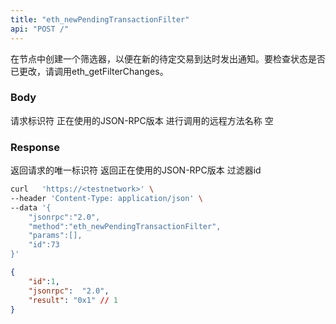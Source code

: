 ```yaml
---
title: "eth_newPendingTransactionFilter"
api: "POST /"
---
```


在节点中创建一个筛选器，以便在新的待定交易到达时发出通知。要检查状态是否已更改，请调用eth_getFilterChanges。
### Body

<ParamField body="id" type="number" placeholder="1">
  请求标识符
</ParamField>

<ParamField body="jsonrpc" type="string" placeholder="2.0">
  正在使用的JSON-RPC版本
</ParamField>

<ParamField body="method" type="string" placeholder="eth_newPendingTransactionFilter">
  进行调用的远程方法名称
</ParamField>

<ParamField body="params" type="array">
  空
</ParamField>

### Response

<ResponseField name="id" type="number">
  返回请求的唯一标识符
</ResponseField>

<ResponseField name="jsonrpc" type="string">
  返回正在使用的JSON-RPC版本
</ResponseField>

<ResponseField name="filterId" type="string">
  过滤器id
</ResponseField>

<RequestExample>

```bash Example Request
curl   'https://<testnetwork>' \
--header 'Content-Type: application/json' \
--data '{
    "jsonrpc":"2.0",
    "method":"eth_newPendingTransactionFilter",
    "params":[],
    "id":73
}'
```

</RequestExample>

<ResponseExample>

```json Response
{
    "id":1,
    "jsonrpc":  "2.0",
    "result": "0x1" // 1
}
```

</ResponseExample>